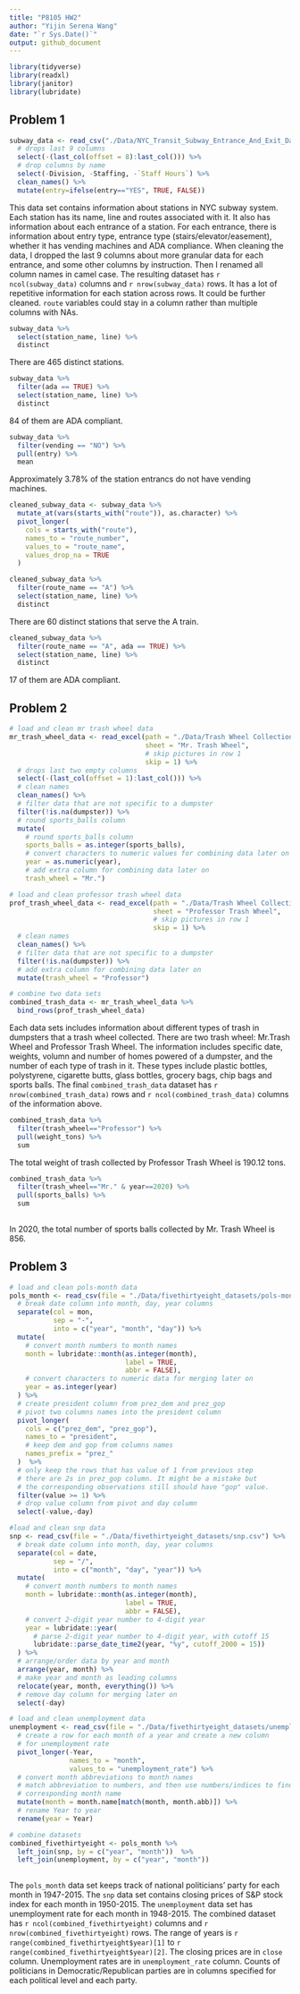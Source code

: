 ```yaml
---
title: "P8105 HW2"
author: "Yijin Serena Wang"
date: "`r Sys.Date()`"
output: github_document
---
```


```r
library(tidyverse)
library(readxl)
library(janitor)
library(lubridate)
```
## Problem 1
```r
subway_data <- read_csv("./Data/NYC_Transit_Subway_Entrance_And_Exit_Data.csv") %>%
  # drops last 9 columns
  select(-(last_col(offset = 8):last_col())) %>%
  # drop columns by name
  select(-Division, -Staffing, -`Staff Hours`) %>%
  clean_names() %>%
  mutate(entry=ifelse(entry=="YES", TRUE, FALSE))

```
This data set contains information about stations in NYC subway system. Each station has its name, line and routes associated with it. It also has information about each entrance of a station. For each entrance, there is information about entry type, entrance type (stairs/elevator/easement), whether it has vending machines and ADA compliance. When cleaning the data, I dropped the last 9 columns about more granular data for each entrance, and some other columns by instruction. Then I renamed all column names in camel case. The resulting dataset has `r ncol(subway_data)` columns and `r nrow(subway_data)` rows. It has a lot of repetitive information for each station across rows. It could be further cleaned. `route` variables could stay in a column rather than multiple columns with NAs.

```r
subway_data %>% 
  select(station_name, line) %>% 
  distinct
```
There are 465 distinct stations. 
```r
subway_data %>% 
  filter(ada == TRUE) %>% 
  select(station_name, line) %>% 
  distinct
```

84 of them are ADA compliant.

```r
subway_data %>%
  filter(vending == "NO") %>% 
  pull(entry) %>% 
  mean
```
Approximately 3.78% of the station entrancs do not have vending machines.

```r
cleaned_subway_data <- subway_data %>%
  mutate_at(vars(starts_with("route")), as.character) %>%
  pivot_longer(
    cols = starts_with("route"),
    names_to = "route_number",
    values_to = "route_name",
    values_drop_na = TRUE
  )
```

```r
cleaned_subway_data %>%
  filter(route_name == "A") %>% 
  select(station_name, line) %>% 
  distinct
```
There are 60 distinct stations that serve the A train. 

```r
cleaned_subway_data %>%
  filter(route_name == "A", ada == TRUE) %>% 
  select(station_name, line) %>% 
  distinct
```
17 of them are ADA compliant. 

## Problem 2
```r
# load and clean mr trash wheel data 
mr_trash_wheel_data <- read_excel(path = "./Data/Trash Wheel Collection Data.xlsx",
                                  sheet = "Mr. Trash Wheel",
                                  # skip pictures in row 1
                                  skip = 1) %>%
  # drops last two empty columns
  select(-(last_col(offset = 1):last_col())) %>%
  # clean names
  clean_names() %>%
  # filter data that are not specific to a dumpster
  filter(!is.na(dumpster)) %>%
  # round sports_balls column
  mutate(
    # round sports_balls column
    sports_balls = as.integer(sports_balls),
    # convert characters to numeric values for combining data later on
    year = as.numeric(year),
    # add extra column for combining data later on
    trash_wheel = "Mr.")
```

```r
# load and clean professor trash wheel data 
prof_trash_wheel_data <- read_excel(path = "./Data/Trash Wheel Collection Data.xlsx",
                                    sheet = "Professor Trash Wheel",
                                    # skip pictures in row 1
                                    skip = 1) %>%
  # clean names
  clean_names() %>%
  # filter data that are not specific to a dumpster
  filter(!is.na(dumpster)) %>%
  # add extra column for combining data later on
  mutate(trash_wheel = "Professor")
```
```r
# combine two data sets
combined_trash_data <- mr_trash_wheel_data %>%
  bind_rows(prof_trash_wheel_data)
```
Each data sets includes information about different types of trash in dumpsters that a trash wheel collected. There are two trash wheel: Mr.Trash Wheel and Professor Trash Wheel. The information includes specific date, weights, volumn and number of homes powered of a dumpster, and the number of each type of trash in it. These types include plastic bottles, polystyrene, cigarette butts, glass bottles, grocery bags, chip bags and sports balls. The final `combined_trash_data` dataset has `r nrow(combined_trash_data)` rows and `r ncol(combined_trash_data)` columns of the information above. 
```r
combined_trash_data %>%
  filter(trash_wheel=="Professor") %>%
  pull(weight_tons) %>%
  sum
```   
The total weight of trash collected by Professor Trash Wheel is 190.12 tons. 

```r
combined_trash_data %>%
  filter(trash_wheel=="Mr." & year==2020) %>%
  pull(sports_balls) %>%
  sum
  
```

In 2020, the total number of sports balls collected by Mr. Trash Wheel is 856. 

## Problem 3
```r
# load and clean pols-month data
pols_month <- read_csv(file = "./Data/fivethirtyeight_datasets/pols-month.csv") %>%
  # break date column into month, day, year columns
  separate(col = mon,
           sep = "-",
           into = c("year", "month", "day")) %>%
  mutate(
    # convert month numbers to month names
    month = lubridate::month(as.integer(month),
                             label = TRUE,
                             abbr = FALSE),
    # convert characters to numeric data for merging later on
    year = as.integer(year)
  ) %>%
  # create president column from prez_dem and prez_gop
  # pivot two columns names into the president column
  pivot_longer(
    cols = c("prez_dem", "prez_gop"),
    names_to = "president",
    # keep dem and gop from columns names
    names_prefix = "prez_"
  )  %>%
  # only keep the rows that has value of 1 from previous step
  # there are 2s in prez_gop column. It might be a mistake but
  # the corresponding observations still should have "gop" value.
  filter(value >= 1) %>%
  # drop value column from pivot and day column
  select(-value,-day)
```

```r
#load and clean snp data
snp <- read_csv(file = "./Data/fivethirtyeight_datasets/snp.csv") %>%
  # break date column into month, day, year columns
  separate(col = date,
           sep = "/",
           into = c("month", "day", "year")) %>%
  mutate(
    # convert month numbers to month names
    month = lubridate::month(as.integer(month),
                             label = TRUE,
                             abbr = FALSE),
    # convert 2-digit year number to 4-digit year
    year = lubridate::year(
      # parse 2-digit year number to 4-digit year, with cutoff 15
      lubridate::parse_date_time2(year, "%y", cutoff_2000 = 15))
  ) %>%
  # arrange/order data by year and month
  arrange(year, month) %>%
  # make year and month as leading columns
  relocate(year, month, everything()) %>%
  # remove day column for merging later on
  select(-day)

```


```r
# load and clean unemployment data
unemployment <- read_csv(file = "./Data/fivethirtyeight_datasets/unemployment.csv") %>%
  # create a row for each month of a year and create a new column
  # for unemployment rate
  pivot_longer(-Year,
               names_to = "month",
               values_to = "unemployment_rate") %>%
  # convert month abbreviations to month names
  # match abbreviation to numbers, and then use numbers/indices to find
  # corresponding month name
  mutate(month = month.name[match(month, month.abb)]) %>%
  # rename Year to year
  rename(year = Year)
```

```r
# combine datasets
combined_fivethirtyeight <- pols_month %>%
  left_join(snp, by = c("year", "month"))  %>%
  left_join(unemployment, by = c("year", "month"))
  
```
The `pols_month` data set keeps track of national politicians' party for each month in 1947-2015. The `snp` data set contains closing prices of S&P stock index for each month in 1950-2015. The `unemployment` data set has unemployment rate for each month in 1948-2015. The combined dataset has `r ncol(combined_fivethirtyeight)` columns and `r nrow(combined_fivethirtyeight)` rows. The range of years is `r range(combined_fivethirtyeight$year)[1]` to `r range(combined_fivethirtyeight$year)[2]`. The closing prices are in `close` column. Unemployment rates are in `unemployment_rate` column. Counts of politicians in Democratic/Republican parties are in columns specified for each political level and each party. 